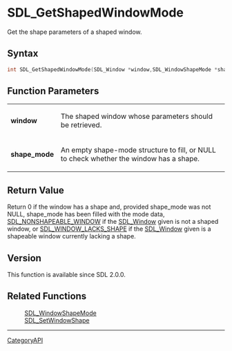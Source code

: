 = SDL_GetShapedWindowMode =

Get the shape parameters of a shaped window.

== Syntax ==

<syntaxhighlight lang='c'>
int SDL_GetShapedWindowMode(SDL_Window *window,SDL_WindowShapeMode *shape_mode);
</syntaxhighlight>

== Function Parameters ==

{|
|'''window'''
|The shaped window whose parameters should be retrieved.
|-
|'''shape_mode'''
|An empty shape-mode structure to fill, or NULL to check whether the window has a shape.
|}

== Return Value ==

Return 0 if the window has a shape and, provided shape_mode was not NULL,
shape_mode has been filled with the mode data, [[SDL_NONSHAPEABLE_WINDOW]]
if the [[SDL_Window]] given is not a shaped window, or
[[SDL_WINDOW_LACKS_SHAPE]] if the [[SDL_Window]] given is a shapeable
window currently lacking a shape.

== Version ==

This function is available since SDL 2.0.0.

== Related Functions ==

:[[SDL_WindowShapeMode]]
:[[SDL_SetWindowShape]]

----
[[CategoryAPI]]


